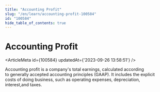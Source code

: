 ```yaml
---
title: "Accounting Profit"
slug: "/en/learn/accounting-profit-100584"
id: "100584"
hide_table_of_contents: true
---
```



# Accounting Profit

<ArticleMeta id={100584} updatedAt={'2023-09-26 13:58:51'} />
<div className='border-solid border-b border-t-0 my-4 border-[var(--ifm-color-gray-300)]' />

Accounting profit is a company's total earnings, calculated according to generally accepted accounting principles (GAAP). It includes the explicit costs of doing business, such as operating expenses, depreciation, interest,and taxes.
